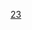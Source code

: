 {{Routemap
|title=北京地铁亦庄线|title-bg={{北京地铁颜色|亦}}|title-color=white
|inline=<includeonly>1</includeonly>
|map=
utCONTg\\~~ ~~ ~~ ~~{{北京地铁线路名|5|N}}{{rmr|Ricon=U|{{stl|北京地铁|天通苑北}}}}
utCONTgq\utSTR!~utSTRq\XPLTa!~utBHFq\utCONTfq\~~ ~~ ~~ ~~{{北京地铁线路名|10|N}}{{rmr|Licon=L|Ricon=R|内环|外环}}
utSTRl\XPLT!~utKBHFeq\
XPLTe!~utKBHFa~~ ~~{{stl|北京地铁|宋家庄}}~~{{北京地铁线路名|5|N}} {{北京地铁线路名|10|N}}
\utABZgl+l\uKDSTCCeq~~ ~~ ~~ ~~[[宋家庄停车场]]
utBHF~~{{stl|北京地铁|肖村}}
CONTgq\umtKRZ\CONTfq~~ ~~ ~~ ~~下穿[[双丰铁路]]
utBHF~~{{stl|北京地铁|小红门}}
uhtSTRe
WASSERq\uhKRZW\WASSER+r~~ ~~ ~~ ~~高架跨[[凉水河]]
\uhBHF\WASSER~~{{stl|北京地铁|旧宫}}
WASSERq\uhKRZW\WASSERr~~ ~~ ~~ ~~高架跨[[凉水河]]
uhBHF~~{{stl|北京地铁|亦庄桥}}
uhBHF~~{{stl|北京地铁|亦庄文化园}}
uhBHF~~{{stl|北京地铁|万源街}}
uhBHF~~{{stl|北京地铁|荣京东街}}
HUBc2\uhBHF!~HUB3\TRAM~~ ~~{{stl|北京地铁|荣昌东街}}~~{{北京地铁线路名|亦T1|N}}
uCONTgq\uBHFq!~HUB1\uhKRZ!~HUBc4\uCONTfq\~~ ~~ ~~ ~~{{rmr|Licon=L|Ricon=R|{{stl|北京地铁|屈庄}}|{{stl|北京地铁|定海园}}}}
uhBHF~~{{stl|北京地铁|同济南路}}
uhBHF~~{{stl|北京地铁|经海路}}
uhtSTRa
WASSERq\utKRZW\WASSERq~~ ~~ ~~ ~~下穿[[通惠河灌渠]]
utBHF~~{{stl|北京地铁|次渠南}}
HUBc2\utBHF!~HUB3\~~ ~~{{stl|北京地铁|次渠}}~~{{北京地铁线路名|17|N}}
utCONTgq\utBHFq!~HUB1\utKRZt!~HUBc4\utCONTfq\~~ ~~ ~~ ~~{{rmr|Licon=L|Ricon=R|{{stl|北京地铁|嘉会湖}}|{{stl|北京地铁|未来科学城北}}}}
HUBc2\utBHF!~HUB3\~~ ~~{{stl|北京地铁|亦庄火车站}}
CONTgq\eBHFq!~HUB1\umtKRZ!~HUBc4\CONTfq\~~ ~~ ~~ ~~国铁[[亦庄站]]（车站未启用），[[京津城际铁路]]
uKDSTCCe~~ ~~ ~~ ~~[[台湖车辆段]]
|bottom={{navbar|北京地铁亦庄线RDT}}
}}<noinclude>

{{Rdt intro|[[北京地铁亦庄线]]}}

[[Category:北京地铁RDT|23]]
